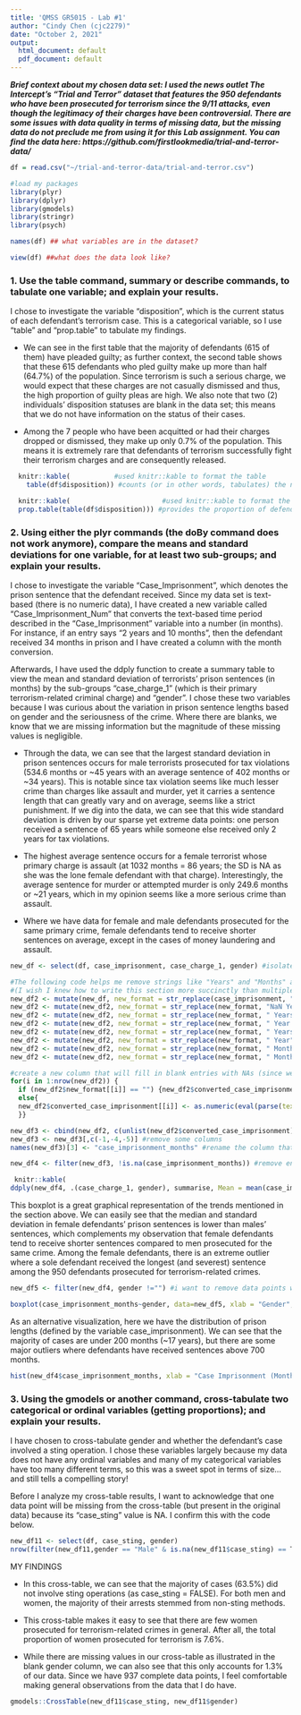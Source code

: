 ---
title: 'QMSS GR5015 - Lab #1'
author: "Cindy Chen (cjc2279)"
date: "October 2, 2021"
output:
  html_document: default
  pdf_document: default
---

__*Brief context about my chosen data set: I used the news outlet The Intercept's "Trial and Terror" dataset that features the 950 defendants who have been prosecuted for terrorism since the 9/11 attacks, even though the legitimacy of their charges have been controversial.  There are some issues with data quality in terms of missing data, but the missing data do not preclude me from using it for this Lab assignment.  You can find the data here: https://github.com/firstlookmedia/trial-and-terror-data/ *__

```{r setup, include=FALSE}
df = read.csv("~/trial-and-terror-data/trial-and-terror.csv")

#load my packages
library(plyr)
library(dplyr)
library(gmodels)
library(stringr)
library(psych)
```

```{r variable names}
names(df) ## what variables are in the dataset?
```

```{r view data, eval = FALSE}
view(df) ##what does the data look like?
```
### 1. Use the table command, summary or describe commands, to tabulate one variable; and explain your results.

I chose to investigate the variable "disposition", which is the current status of each defendant's terrorism case.  This is a categorical variable, so I use "table" and "prop.table" to tabulate my findings.

* We can see in the first table that the majority of defendants (615 of them) have pleaded guilty; as further context, the second table shows that these 615 defendants who pled guilty make up more than half (64.7%) of the population.  Since terrorism is such a serious charge, we would expect that these charges are not casually dismissed and thus, the high proportion of guilty pleas are high.  We also note that two (2) individuals' disposition statuses are blank in the data set; this means that we do not have information on the status of their cases.

* Among the 7 people who have been acquitted or had their charges dropped or dismissed, they make up only 0.7% of the population.  This means it is extremely rare that defendants of terrorism successfully fight their terrorism charges and are consequently released.

```{r table 1}
  knitr::kable(           #used knitr::kable to format the table
    table(df$disposition)) #counts (or in other words, tabulates) the number of defendants by their disposition status 
```

``` {r table 2 - proportions}
  knitr::kable(                       #used knitr::kable to format the table
  prop.table(table(df$disposition))) #provides the proportion of defendants with that specific disposition status
```

### 2. Using either the plyr commands (the doBy command does not work anymore), compare the means and standard deviations for one variable, for at least two sub-groups; and explain your results.

I chose to investigate the variable "Case_Imprisonment", which denotes the prison sentence that the defendant received. Since my data set is text-based (there is no numeric data), I have created a new variable called "Case_Imprisonment_Num" that converts the text-based time period described in the "Case_Imprisonment" variable into a number (in months).  For instance, if an entry says "2 years and 10 months", then the defendant received 34 months in prison and I have created a column with the month conversion.

Afterwards, I have used the ddply function to create a summary table to view the mean and standard deviation of terrorists' prison sentences (in months) by the sub-groups "case_charge_1" (which is their primary terrorism-related criminal charge) and "gender". I chose these two variables because I was curious about the variation in prison sentence lengths based on gender and the seriousness of the crime.  Where there are blanks, we know that we are missing information but the magnitude of these missing values is negligible.

* Through the data, we can see that the largest standard deviation in prison sentences occurs for male terrorists prosecuted for tax violations (534.6 months or ~45 years with an average sentence of 402 months or ~34 years). This is notable since tax violation seems like much lesser crime than charges like assault and murder, yet it carries a sentence length that can greatly vary and on average, seems like a strict punishment. If we dig into the data, we can see that this wide standard deviation is driven by our sparse yet extreme data points: one person received a sentence of 65 years while someone else received only 2 years for tax violations.

* The highest average sentence occurs for a female terrorist whose primary charge is assault (at 1032 months = 86 years; the SD is NA as she was the lone female defendant with that charge).  Interestingly, the average sentence for murder or attempted murder is only 249.6 months or ~21 years, which in my opinion seems like a more serious crime than assault.

* Where we have data for female and male defendants prosecuted for the same primary crime, female defendants tend to receive shorter sentences on average, except in the cases of money laundering and assault.

```{r ddplychart}

new_df <- select(df, case_imprisonment, case_charge_1, gender) #isolates the column that I want to convert from a string to a number, along with the subgroups I need for my table

#The following code helps me remove strings like "Years" and "Months" and instead, write a formula that will calculate months
#(I wish I knew how to write this section more succinctly than multiple lines of code)
new_df2 <- mutate(new_df, new_format = str_replace(case_imprisonment, "NaN Years", "NaN"))
new_df2 <- mutate(new_df2, new_format = str_replace(new_format, "NaN Year", "NaN"))
new_df2 <- mutate(new_df2, new_format = str_replace(new_format, " Years and ","*12+"))
new_df2 <- mutate(new_df2, new_format = str_replace(new_format, " Year and ","*12+"))
new_df2 <- mutate(new_df2, new_format = str_replace(new_format, " Years","*12"))
new_df2 <- mutate(new_df2, new_format = str_replace(new_format, " Year","*12"))
new_df2 <- mutate(new_df2, new_format = str_replace(new_format, " Months",""))
new_df2 <- mutate(new_df2, new_format = str_replace(new_format, " Month",""))

#create a new column that will fill in blank entries with NAs (since we don't want blank entries to affect our mean and stdev calculations) and complete the math to arrive at months
for(i in 1:nrow(new_df2)) {
  if (new_df2$new_format[[i]] == "") {new_df2$converted_case_imprisonment[[i]] <- NA}
  else{
  new_df2$converted_case_imprisonment[[i]] <- as.numeric(eval(parse(text = new_df2$new_format[[i]])))
  }}

new_df3 <- cbind(new_df2, c(unlist(new_df2$converted_case_imprisonment))) #since the new column we created is a list, we must unlist it, vectorize it, and then column bind it
new_df3 <- new_df3[,c(-1,-4,-5)] #remove some columns
names(new_df3)[3] <- "case_imprisonment_months" #rename the column that shows the duration of case imprisonment in months

new_df4 <- filter(new_df3, !is.na(case_imprisonment_months)) #remove entries where the case imprisonment length is NA; this does not affect our stdev or mean calculation

 knitr::kable(  
ddply(new_df4, .(case_charge_1, gender), summarise, Mean = mean(case_imprisonment_months, na.rm = T), SD = sd(case_imprisonment_months, na.rm = T)))
```

This boxplot is a great graphical representation of the trends mentioned in the section above.  We can easily see that the median and standard deviation in female defendants' prison sentences is lower than males' sentences, which complements my observation that female defendants tend to receive shorter sentences compared to men prosecuted for the same crime.  Among the female defendants, there is an extreme outlier where a sole defendant received the longest (and severest) sentence among the 950 defendants prosecuted for terrorism-related crimes.

```{r boxplot_case_imprisonment}
new_df5 <- filter(new_df4, gender !="") #i want to remove data points where gender is blank in my data set so that my boxplot will have a breakout between female vs. male, rather than a third column for unknowns

boxplot(case_imprisonment_months~gender, data=new_df5, xlab = "Gender", ylab = "Prison Sentence (Months)", main = "Boxplot of Prison Sentence vs. Terrorist Defendant Gender")
```

As an alternative visualization, here we have the distribution of prison lengths (defined by the variable case_imprisonment). We can see that the majority of cases are under 200 months (~17 years), but there are some major outliers where defendants have received sentences above 700 months.
```{r}
hist(new_df4$case_imprisonment_months, xlab = "Case Imprisonment (Months)", main = "Histogram of Terrorism Defendants' Case Imprisonment Terms (in Months)")
```

### 3. Using the gmodels or another command, cross-tabulate two categorical or ordinal variables (getting proportions); and explain your results.

I have chosen to cross-tabulate gender and whether the defendant's case involved a sting operation.  I chose these variables largely because my data does not have any ordinal variables and many of my categorical variables have too many different terms, so this was a sweet spot in terms of size... and still tells a compelling story!

Before I analyze my cross-table results, I want to acknowledge that one data point will be missing from the cross-table (but present in the original data) because its "case_sting" value is NA.  I confirm this with the code below.

```{r confirm missing value}
new_df11 <- select(df, case_sting, gender)
nrow(filter(new_df11,gender == "Male" & is.na(new_df11$case_sting) == T)) #since we know there are 950 data points but only 949 show up in the cross-table, we must account for the difference. In this case, we see that one data point does not have a "case_sting" data point.
```

MY FINDINGS

* In this cross-table, we can see that the majority of cases (63.5%) did not involve sting operations (as case_sting = FALSE).  For both men and women, the majority of their arrests stemmed from non-sting methods.

* This cross-table makes it easy to see that there are few women prosecuted for terrorism-related crimes in general. After all, the total proportion of women prosecuted for terrorism is 7.6%.

* While there are missing values in our cross-table as illustrated in the blank gender column, we can also see that this only accounts for 1.3% of our data.  Since we have 937 complete data points, I feel comfortable making general observations from the data that I do have.

```{r final tabulation}
gmodels::CrossTable(new_df11$case_sting, new_df11$gender) 
```
